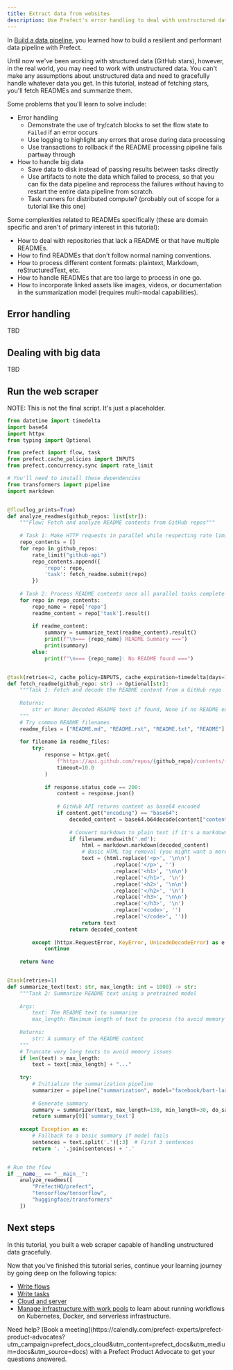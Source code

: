 ```yaml
---
title: Extract data from websites
description: Use Prefect's error handling to deal with unstructured data
---
```


In [Build a data pipeline](/3.0/tutorials/pipelines), you learned how to build a resilient and performant data pipeline with Prefect.

Until now we've been working with structured data (GitHub stars), however, in the real world, you may need to work with unstructured data.
You can't make any assumptions about unstructured data and need to gracefully handle whatever data you get.
In this tutorial, instead of fetching stars, you'll fetch READMEs and summarize them.

Some problems that you'll learn to solve include:

- Error handling
    - Demonstrate the use of try/catch blocks to set the flow state to `Failed` if an error occurs
    - Use logging to highlight any errors that arose during data processing
    - Use transactions to rollback if the README processing pipeline fails partway through
- How to handle big data
    - Save data to disk instead of passing results between tasks directly
    - Use artifacts to note the data which failed to process, so that you can fix the data pipeline and reprocess the failures without having to restart the entire data pipeline from scratch.
    - Task runners for distributed compute? (probably out of scope for a tutorial like this one)

Some complexities related to READMEs specifically (these are domain specific and aren't of primary interest in this tutorial):

- How to deal with repositories that lack a README or that have multiple READMEs.
- How to find READMEs that don't follow normal naming conventions.
- How to process different content formats: plaintext, Markdown, reStructuredText, etc.
- How to handle READMEs that are too large to process in one go.
- How to incorporate linked assets like images, videos, or documentation in the summarization model (requires multi-modal capabilities).

## Error handling

TBD

## Dealing with big data

TBD

## Run the web scraper

NOTE: This is not the final script. It's just a placeholder.

```python my_web_scraper.py
from datetime import timedelta
import base64
import httpx
from typing import Optional

from prefect import flow, task
from prefect.cache_policies import INPUTS
from prefect.concurrency.sync import rate_limit

# You'll need to install these dependencies
from transformers import pipeline
import markdown


@flow(log_prints=True)
def analyze_readmes(github_repos: list[str]):
    """Flow: Fetch and analyze README contents from GitHub repos"""
    
    # Task 1: Make HTTP requests in parallel while respecting rate limits
    repo_contents = []
    for repo in github_repos:
        rate_limit("github-api")
        repo_contents.append({
            'repo': repo,
            'task': fetch_readme.submit(repo)
        })
    
    # Task 2: Process README contents once all parallel tasks complete
    for repo in repo_contents:
        repo_name = repo['repo']
        readme_content = repo['task'].result()
        
        if readme_content:
            summary = summarize_text(readme_content).result()
            print(f"\n=== {repo_name} README Summary ===")
            print(summary)
        else:
            print(f"\n=== {repo_name}: No README found ===")


@task(retries=2, cache_policy=INPUTS, cache_expiration=timedelta(days=1))
def fetch_readme(github_repo: str) -> Optional[str]:
    """Task 1: Fetch and decode the README content from a GitHub repo
    
    Returns:
        str or None: Decoded README text if found, None if no README exists
    """
    # Try common README filenames
    readme_files = ["README.md", "README.rst", "README.txt", "README"]
    
    for filename in readme_files:
        try:
            response = httpx.get(
                f"https://api.github.com/repos/{github_repo}/contents/{filename}",
                timeout=10.0
            )
            
            if response.status_code == 200:
                content = response.json()
                
                # GitHub API returns content as base64 encoded
                if content.get("encoding") == "base64":
                    decoded_content = base64.b64decode(content["content"]).decode('utf-8')
                    
                    # Convert markdown to plain text if it's a markdown file
                    if filename.endswith('.md'):
                        html = markdown.markdown(decoded_content)
                        # Basic HTML tag removal (you might want a more robust solution)
                        text = (html.replace('<p>', '\n\n')
                                  .replace('</p>', '')
                                  .replace('<h1>', '\n\n')
                                  .replace('</h1>', '\n')
                                  .replace('<h2>', '\n\n')
                                  .replace('</h2>', '\n')
                                  .replace('<h3>', '\n\n')
                                  .replace('</h3>', '\n')
                                  .replace('<code>', '')
                                  .replace('</code>', ''))
                        return text
                    return decoded_content
                    
        except (httpx.RequestError, KeyError, UnicodeDecodeError) as e:
            continue
            
    return None


@task(retries=1)
def summarize_text(text: str, max_length: int = 1000) -> str:
    """Task 2: Summarize README text using a pretrained model
    
    Args:
        text: The README text to summarize
        max_length: Maximum length of text to process (to avoid memory issues)
    
    Returns:
        str: A summary of the README content
    """
    # Truncate very long texts to avoid memory issues
    if len(text) > max_length:
        text = text[:max_length] + "..."
    
    try:
        # Initialize the summarization pipeline
        summarizer = pipeline("summarization", model="facebook/bart-large-cnn")
        
        # Generate summary
        summary = summarizer(text, max_length=130, min_length=30, do_sample=False)
        return summary[0]['summary_text']
        
    except Exception as e:
        # Fallback to a basic summary if model fails
        sentences = text.split('.')[:3]  # First 3 sentences
        return '. '.join(sentences) + '.'


# Run the flow
if __name__ == "__main__":
    analyze_readmes([
        "PrefectHQ/prefect",
        "tensorflow/tensorflow",
        "huggingface/transformers"
    ])
```

## Next steps

In this tutorial, you built a web scraper capable of handling unstructured data gracefully.

Now that you've finished this tutorial series, continue your learning journey by going deep on the following topics:

* [Write flows](/3.0/develop/write-flows)
* [Write tasks](/3.0/develop/write-tasks)
* [Cloud and server](/3.0/manage)
* [Manage infrastructure with work pools](/3.0/deploy/infrastructure-concepts/work-pools) to learn about running workflows on Kubernetes, Docker, and serverless infrastructure.

<Tip>
Need help? [Book a meeting](https://calendly.com/prefect-experts/prefect-product-advocates?utm_campaign=prefect_docs_cloud&utm_content=prefect_docs&utm_medium=docs&utm_source=docs) with a Prefect Product Advocate to get your questions answered.
</Tip>
